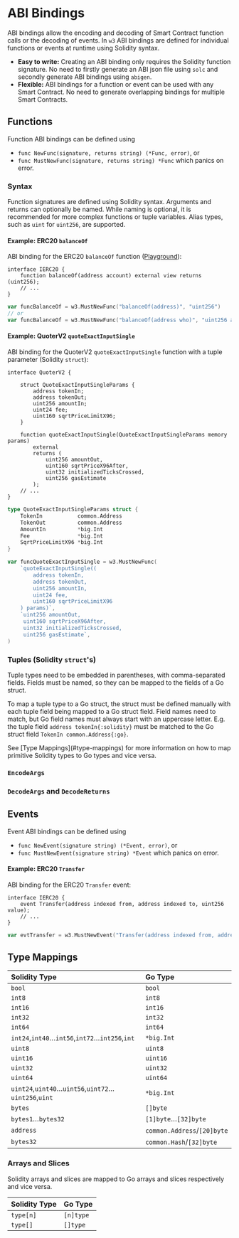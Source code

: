 # ABI Bindings

ABI bindings allow the encoding and decoding of Smart Contract function calls or the decoding of events.
In `w3` ABI bindings are defined for individual functions or events at runtime using Solidity syntax.

* **Easy to write:** Creating an ABI binding only requires the Solidity function signature. No need
  to firstly generate an ABI json file using `solc` and secondly generate ABI bindings using `abigen`.
* **Flexible:** ABI bindings for a function or event can be used with any Smart Contract. No need to
  generate overlapping bindings for multiple Smart Contracts.


## Functions

Function ABI bindings can be defined using
* `func NewFunc(signature, returns string) (*Func, error)`, or
* `func MustNewFunc(signature, returns string) *Func` which panics on error.

### Syntax

Function signatures are defined using Solidity syntax. Arguments and returns can optionally be named. While naming is optional, it is recommended for more complex functions or tuple variables. Alias types, such as `uint` for `uint256`, are supported.

#### Example: ERC20 `balanceOf`

ABI binding for the ERC20 `balanceOf` function ([Playground](https://pkg.go.dev/github.com/lmittmann/w3#example-NewFunc-BalanceOf)):

```solidity filename="Solidity"
interface IERC20 {
    function balanceOf(address account) external view returns (uint256);
    // ...
}
```

```go filename="Go"
var funcBalanceOf = w3.MustNewFunc("balanceOf(address)", "uint256")
// or
var funcBalanceOf = w3.MustNewFunc("balanceOf(address who)", "uint256 amount")
```

#### Example: QuoterV2 `quoteExactInputSingle`

ABI binding for the QuoterV2 `quoteExactInputSingle` function with a tuple parameter (Solidity `struct`):

```solidity filename="Solidity"
interface QuoterV2 {

    struct QuoteExactInputSingleParams {
        address tokenIn;
        address tokenOut;
        uint256 amountIn;
        uint24 fee;
        uint160 sqrtPriceLimitX96;
    }

    function quoteExactInputSingle(QuoteExactInputSingleParams memory params)
        external
        returns (
            uint256 amountOut,
            uint160 sqrtPriceX96After,
            uint32 initializedTicksCrossed,
            uint256 gasEstimate
        );
    // ...
}
```

```go filename="Go"
type QuoteExactInputSingleParams struct {
    TokenIn           common.Address
    TokenOut          common.Address
    AmountIn          *big.Int
    Fee               *big.Int
    SqrtPriceLimitX96 *big.Int
}

var funcQuoteExactInputSingle = w3.MustNewFunc(
    `quoteExactInputSingle((
        address tokenIn,
        address tokenOut,
        uint256 amountIn,
        uint24 fee,
        uint160 sqrtPriceLimitX96
    ) params)`,
    `uint256 amountOut,
     uint160 sqrtPriceX96After,
     uint32 initializedTicksCrossed,
     uint256 gasEstimate`,
)
```

### Tuples (Solidity `struct`'s)

Tuple types need to be embedded in parentheses, with comma-separated fields. Fields must be named, so they can be mapped to the fields of a Go struct.

To map a tuple type to a Go struct, the struct must be defined manually with each tuple field being mapped to a Go struct field. Field names need to match, but Go field names must always start with an uppercase letter. E.g. the tuple field `address tokenIn{:solidity}` must be matched to the Go struct field `TokenIn common.Address{:go}`.

<Callout type="info">
    See [Type Mappings](#type-mappings) for more information on how to map primitive Solidity types to Go types and vice versa.
</Callout>

### `EncodeArgs`

### `DecodeArgs` and `DecodeReturns`


## Events

Event ABI bindings can be defined using
* `func NewEvent(signature string) (*Event, error)`, or
* `func MustNewEvent(signature string) *Event` which panics on error.

#### Example: ERC20 `Transfer`

ABI binding for the ERC20 `Transfer` event:

```solidity filename="Solidity"
interface IERC20 {
    event Transfer(address indexed from, address indexed to, uint256 value);
    // ...
}
```

```go filename="Go"
var evtTransfer = w3.MustNewEvent("Transfer(address indexed from, address indexed to, uint256 value)")
```


## Type Mappings

| **Solidity Type**                                    | **Go Type**                 |
|:-----------------------------------------------------|:----------------------------|
| `bool`                                               | `bool`                      |
| `int8`                                               | `int8`                      |
| `int16`                                              | `int16`                     |
| `int32`                                              | `int32`                     |
| `int64`                                              | `int64`                     |
| `int24`,`int40`…`int56`,`int72`…`int256`,`int`       | `*big.Int`                  |
| `uint8`                                              | `uint8`                     |
| `uint16`                                             | `uint16`                    |
| `uint32`                                             | `uint32`                    |
| `uint64`                                             | `uint64`                    |
| `uint24`,`uint40`…`uint56`,`uint72`…`uint256`,`uint` | `*big.Int`                  |
| `bytes`                                              | `[]byte`                    |
| `bytes1`…`bytes32`                                   | `[1]byte`…`[32]byte`        |
| `address`                                            | `common.Address`/`[20]byte` |
| `bytes32`                                            | `common.Hash`/`[32]byte`    |

### Arrays and Slices

Solidity arrays and slices are mapped to Go arrays and slices respectively and vice versa.

| **Solidity Type** | **Go Type** |
|:------------------|:------------|
| `type[n]`         | `[n]type`   |
| `type[]`          | `[]type`    |
